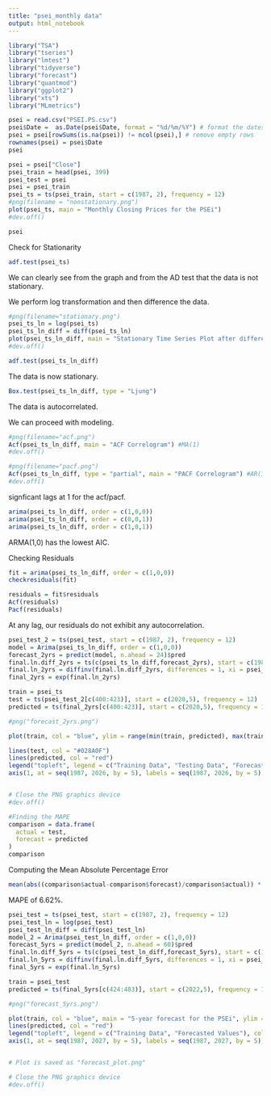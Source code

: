 ```yaml
---
title: "psei_monthly data"
output: html_notebook
---
```


```r
library("TSA")
library("tseries")
library("lmtest")
library("tidyverse")
library("forecast")
library("quantmod")
library("ggplot2")
library("xts")
library("MLmetrics")
```

```r
psei = read.csv("PSEI.PS.csv")
psei$Date =  as.Date(psei$Date, format = "%d/%m/%Y") # format the dates as date objects
psei = psei[rowSums(is.na(psei)) != ncol(psei),] # remove empty rows
rownames(psei) = psei$Date
psei
```
```r
psei = psei["Close"]
psei_train = head(psei, 399)
psei_test = psei
psei = psei_train
psei_ts = ts(psei_train, start = c(1987, 2), frequency = 12)
#png(filename = "nonstationary.png")
plot(psei_ts, main = "Monthly Closing Prices for the PSEi")
#dev.off()
```
```r
psei
```


Check for Stationarity
```r
adf.test(psei_ts)
```
We can clearly see from the graph and from the AD test that the data is not stationary.

We perform log transformation and then difference the data.

```r
#png(filename="stationary.png")
psei_ts_ln = log(psei_ts)
psei_ts_ln_diff = diff(psei_ts_ln)
plot(psei_ts_ln_diff, main = "Stationary Time Series Plot after differencing and log transform")
#dev.off()
```

```r
adf.test(psei_ts_ln_diff)
```

The data is now stationary.

```r
Box.test(psei_ts_ln_diff, type = "Ljung")
```
The data is autocorrelated.

We can proceed with modeling.

```r
#png(filename="acf.png")
Acf(psei_ts_ln_diff, main = "ACF Correlogram") #MA(1)
#dev.off()
```


```r
#png(filename="pacf.png")
Acf(psei_ts_ln_diff, type = "partial", main = "PACF Correlogram") #AR(1)
#dev.off()
```

signficant lags at 1 for the acf/pacf.

```r
arima(psei_ts_ln_diff, order = c(1,0,0))
arima(psei_ts_ln_diff, order = c(0,0,1))
arima(psei_ts_ln_diff, order = c(1,0,1))
```
ARMA(1,0) has the lowest AIC.

Checking Residuals

```r
fit = arima(psei_ts_ln_diff, order = c(1,0,0))
checkresiduals(fit)
```

```r
residuals = fit$residuals
Acf(residuals)
Pacf(residuals)
```

At any lag, our residuals do not exhibit any autocorrelation. 


```r
psei_test_2 = ts(psei_test, start = c(1987, 2), frequency = 12)
model = Arima(psei_ts_ln_diff, order = c(1,0,0))
forecast_2yrs = predict(model, n.ahead = 24)$pred
final.ln.diff_2yrs = ts(c(psei_ts_ln_diff,forecast_2yrs), start = c(1987, 3), frequency = 12)
final.ln_2yrs = diffinv(final.ln.diff_2yrs, differences = 1, xi = psei_ts_ln[1])
final_2yrs = exp(final.ln_2yrs)

train = psei_ts
test = ts(psei_test_2[c(400:423)], start = c(2020,5), frequency = 12)
predicted = ts(final_2yrs[c(400:423)], start = c(2020,5), frequency = 12)

#png("forecast_2yrs.png")

plot(train, col = "blue", ylim = range(min(train, predicted), max(train, predicted)), main = "2-year forecast for the PSEi", xlab = "Year", ylab = "Price", xlim = c(1987, 2023), xaxt = "n")

lines(test, col = "#028A0F")
lines(predicted, col = "red")
legend("topleft", legend = c("Training Data", "Testing Data", "Forecasted Values"), col = c("blue", "#028A0F", "red"), lty = 1)
axis(1, at = seq(1987, 2026, by = 5), labels = seq(1987, 2026, by = 5))


# Close the PNG graphics device
#dev.off()
```


```r
#Finding the MAPE 
comparison = data.frame(
  actual = test,
  forecast = predicted
)
comparison
```
Computing the Mean Absolute Percentage Error
```r
mean(abs((comparison$actual-comparison$forecast)/comparison$actual)) * 100

```
MAPE of 6.62%. 

```r
psei_test = ts(psei_test, start = c(1987, 2), frequency = 12)
psei_test_ln = log(psei_test)
psei_test_ln_diff = diff(psei_test_ln)
model_2 = Arima(psei_test_ln_diff, order = c(1,0,0))
forecast_5yrs = predict(model_2, n.ahead = 60)$pred
final.ln.diff_5yrs = ts(c(psei_test_ln_diff,forecast_5yrs), start = c(1987, 3), frequency = 12)
final.ln_5yrs = diffinv(final.ln.diff_5yrs, differences = 1, xi = psei_ts_ln[1])
final_5yrs = exp(final.ln_5yrs)

train = psei_test
predicted = ts(final_5yrs[c(424:483)], start = c(2022,5), frequency = 12)

#png("forecast_5yrs.png")

plot(train, col = "blue", main = "5-year forecast for the PSEi", ylim = range(min(train, predicted), max(train, predicted)), xlab = "Year", ylab = "Price", xlim = c(1987, 2027), xaxt = "n")
lines(predicted, col = "red")
legend("topleft", legend = c("Training Data", "Forecasted Values"), col = c("blue", "red"), lty = 1)
axis(1, at = seq(1987, 2027, by = 5), labels = seq(1987, 2027, by = 5))


# Plot is saved as "forecast_plot.png"

# Close the PNG graphics device
#dev.off()
```


